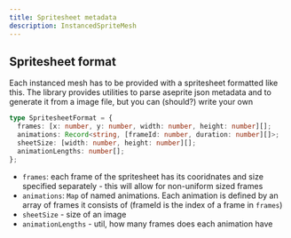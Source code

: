 ```yaml
---
title: Spritesheet metadata
description: InstancedSpriteMesh
---
```


## Spritesheet format

Each instanced mesh has to be provided with a spritesheet formatted like this. The library provides utilities to parse aseprite json metadata and to generate it from a image file, but you can (should?) write your own


```ts
type SpritesheetFormat = {
  frames: [x: number, y: number, width: number, height: number][];
  animations: Record<string, [frameId: number, duration: number][]>;
  sheetSize: [width: number, height: number][];
  animationLengths: number[];
};
```

- `frames`: each frame of the spritesheet has its cooridnates and size specified separately - this will allow for non-uniform sized frames
- `animations`: `Map` of named animations. Each animation is defined by an array of frames it consists of (frameId is the index of a frame in `frames`)
- `sheetSize` - size of an image
- `animationLengths` - util, how many frames does each animation have